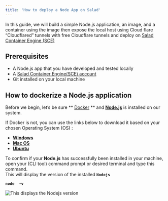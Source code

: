 ```yaml
---
title: 'How to deploy a Node App on Salad'
---
```


In this guide, we will build a simple Node.js application, an image, and a container using the image then expose the
local host using Cloud flare “Cloudflared” tunnels with free Cloudflare tunnels and deploy on
[Salad Container Engine (SCE)](https://docs.salad.com/docs)

## **Prerequisites**

- A Node.js app that you have developed and tested locally
- A [Salad Container Engine(SCE) account](https://docs.salad.com/docs/register-on-salad-portal)
- Git installed on your local machine

## **How to dockerize a Node.js application**

Before we begin, let’s be sure ** [Docker](https://docs.docker.com/engine/install/) ** and
**[Node.js](https://nodejs.org/en/download/package-manager/)** is installed on our system.

If Docker is not, you can use the links below to download it based on your chosen Operating System (OS) :

- **[Windows](https://docs.docker.com/docker-for-windows/install/)**
- **[Mac OS](https://docs.docker.com/desktop/install/mac-install/)**
- **[Ubuntu](https://docs.docker.com/engine/installation/linux/ubuntu/)**

To confirm if your **Node.js** has successfully been installed in your machine, open your (CLI tool) command prompt or
desired terminal and type this command.  
This will display the version of the installed **`Nodejs`**

**`node  -v`**

![](https://files.readme.io/1a2fd60-V.PNG 'This displays the Nodejs version')
